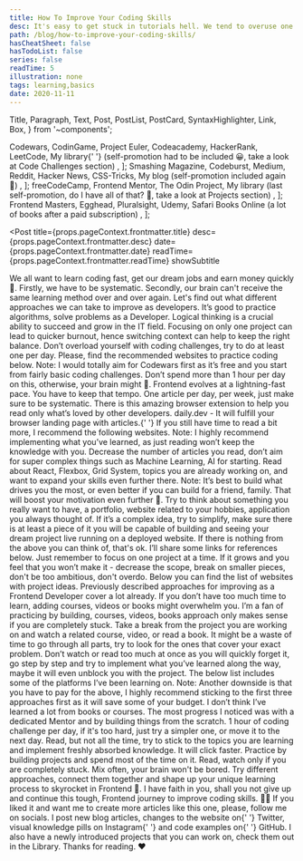 ```yaml
---
title: How To Improve Your Coding Skills
desc: It's easy to get stuck in tutorials hell. We tend to overuse one learning source and burn out quickly. I described more ways to improve as a Developer, let's go through them and sum up an example plan to make sure you have fun while learning.
path: /blog/how-to-improve-your-coding-skills/
hasCheatSheet: false
hasTodoList: false
series: false
readTime: 5
illustration: none
tags: learning,basics
date: 2020-11-11
---
```


  Title,
  Paragraph,
  Text,
  Post,
  PostList,
  PostCard,
  SyntaxHighlighter,
  Link,
  Box,
} from '~components';

  <Link href="https://www.codewars.com/">Codewars</Link>,
  <Link href="https://www.codingame.com/">CodinGame</Link>,
  <Link href="https://projecteuler.net/">Project Euler</Link>,
  <Link href="https://www.codecademy.com/">Codeacademy</Link>,
  <Link href="https://www.hackerrank.com/">HackerRank</Link>,
  <Link href="https://leetcode.com/">LeetCode</Link>,
  <Text>
    <Link href="https://bigsondev.com/library/">My library</Link>{' '}
    (self-promotion had to be included 😀, take a look at Code Challenges
    section)
  </Text>,
];

  <Link href="https://www.smashingmagazine.com/">Smashing Magazine</Link>,
  <Link href="https://codeburst.io/">Codeburst</Link>,
  <Link href="https://medium.com/topic/javascript">Medium</Link>,
  <Link href="https://www.reddit.com/r/Frontend/">Reddit</Link>,
  <Link href="https://news.ycombinator.com/">Hacker News</Link>,
  <Link href="https://css-tricks.com/">CSS-Tricks</Link>,
  <Text>
    <Link href="https://bigsondev.com/blog/">My blog</Link> (self-promotion
    included again 🙈)
  </Text>,
];

  <Link href="https://www.freecodecamp.org/">freeCodeCamp</Link>,
  <Link href="https://www.frontendmentor.io/">Frontend Mentor</Link>,
  <Link href="https://www.theodinproject.com/">The Odin Project</Link>,
  <Text>
    <Link href="https://bigsondev.com/library/ ">My library</Link> (last
    self-promotion, do I have all of that? 🧐, take a look at Projects section)
  </Text>,
];

  <Link href="https://frontendmasters.com/">Frontend Masters</Link>,
  <Link href="https://egghead.io/">Egghead</Link>,
  <Link href="https://www.pluralsight.com/">Pluralsight</Link>,
  <Link href="https://www.udemy.com/">Udemy</Link>,
  <Text>
    <Link href="https://www.oreilly.com/">Safari Books Online</Link> (a lot of
    books after a paid subscription)
  </Text>,
];

<Post
  title={props.pageContext.frontmatter.title}
  desc={props.pageContext.frontmatter.desc}
  date={props.pageContext.frontmatter.date}
  readTime={props.pageContext.frontmatter.readTime}
  showSubtitle
>
  <Title level={3}>Introduction</Title>
  <Paragraph lastParagraph>
    We all want to learn coding fast, get our dream jobs and earn money quickly
    🤑. Firstly, we have to be systematic. Secondly, our brain can't receive the
    same learning method over and over again. Let's find out what different
    approaches we can take to improve as developers.
  </Paragraph>
  <Title level={3}>Practice Coding Challenges</Title>
  <Paragraph>
    It’s good to practice algorithms, solve problems as a Developer. Logical
    thinking is a crucial ability to succeed and grow in the IT field. Focusing
    on only one project can lead to quicker burnout, hence switching context can
    help to keep the right balance.
  </Paragraph>
  <Paragraph strong>
    Don’t overload yourself with coding challenges, try to do at least one per
    day.
  </Paragraph>
  <Paragraph>
    Please, find the recommended websites to practice coding below.
  </Paragraph>
  <PostList data={codingChallengesWebsites} />
  <Paragraph lastParagraph>
    <Text strong>Note:</Text> I would totally aim for Codewars first as it’s
    free and you start from fairly basic coding challenges. Don’t spend more
    than 1 hour per day on this, otherwise, your brain might 🤯.
  </Paragraph>
  <Title level={3}>Stay up-to-date by reading</Title>
  <Paragraph>
    Frontend evolves at a lightning-fast pace. You have to keep that tempo. One
    article per day, per week, just make sure to be systematic.
  </Paragraph>
  <Paragraph>
    There is this amazing browser extension to help you read only what’s loved
    by other developers.
  </Paragraph>
  <Paragraph>
    <Link href="https://daily.dev/">daily.dev</Link> - It will fulfill your
    browser landing page with articles.{' '}
  </Paragraph>
  <Paragraph>
    If you still have time to read a bit more, I recommend the following
    websites.
  </Paragraph>
  <PostList data={codingReadingWebsites} />
  <Paragraph lastParagraph>
    <Text strong>Note:</Text> I highly recommend implementing what you’ve
    learned, as just reading won’t keep the knowledge with you. Decrease the
    number of articles you read, don’t aim for super complex things such as
    Machine Learning, AI for starting. Read about React, Flexbox, Grid System,
    topics you are already working on, and want to expand your skills even
    further there.
  </Paragraph>
  <Title level={3}>Projects to build</Title>
  <Paragraph>
    <Text strong>Note:</Text> It’s best to build what drives you the most, or
    even better if you can build for a friend, family. That will boost your
    motivation even further 🚀. Try to think about something you really want to
    have, a portfolio, website related to your hobbies, application you always
    thought of. If it’s a complex idea, try to simplify, make sure there is at
    least a piece of it you will be capable of building and seeing your dream
    project live running on a deployed website.
  </Paragraph>
  <Paragraph>
    If there is nothing from the above you can think of, that's ok. I’ll share
    some links for references below.
  </Paragraph>
  <Paragraph strong>
    Just remember to focus on one project at a time. If it grows and you feel
    that you won’t make it - decrease the scope, break on smaller pieces, don't
    be too ambitious, don't overdo.
  </Paragraph>
  <Paragraph>
    Below you can find the list of websites with project ideas.
  </Paragraph>
  <PostList data={codingProjectsWebsites} />
  <Paragraph lastParagraph />
  <Title level={3}>Courses, Videos, Books</Title>
  <Paragraph>
    Previously described approaches for improving as a Frontend Developer cover
    a lot already. If you don’t have too much time to learn, adding courses,
    videos or books might overwhelm you.
  </Paragraph>
  <Paragraph>
    I’m a fan of practicing by building, courses, videos, books approach only
    makes sense if you are completely stuck. Take a break from the project you
    are working on and watch a related course, video, or read a book. It might
    be a waste of time to go through all parts, try to look for the ones that
    cover your exact problem.
  </Paragraph>
  <Paragraph>
    Don’t watch or read too much at once as you will quickly forget it, go step
    by step and try to implement what you’ve learned along the way, maybe it
    will even unblock you with the project.
  </Paragraph>
  <Paragraph>
    The below list includes some of the platforms I’ve been learning on.
  </Paragraph>
  <PostList data={codingCoursesBooksWebistes} />
  <Paragraph lastParagraph>
    <Text strong>Note:</Text> Another downside is that you have to pay for the
    above, I highly recommend sticking to the first three approaches first as it
    will save some of your budget. I don’t think I’ve learned a lot from books
    or courses. The most progress I noticed was with a dedicated Mentor and by
    building things from the scratch.
  </Paragraph>
  <Title level={3}>Sum Up</Title>
  <Paragraph>
    1 hour of coding challenge per day, if it's too hard, just try a simpler
    one, or move it to the next day. Read, but not all the time, try to stick to
    the topics you are learning and implement freshly absorbed knowledge. It
    will click faster. Practice by building projects and spend most of the time
    on it. Read, watch only if you are completely stuck. Mix often, your brain
    won't be bored.
  </Paragraph>
  <Paragraph lastParagraph>
    Try different approaches, connect them together and shape up your unique
    learning process to skyrocket in Frontend 🚀.
  </Paragraph>
  <Title level={3}>Closing Notes</Title>
  <Paragraph>
    I have faith in you, shall you not give up and continue this tough, Frontend
    journey to improve coding skills. 🙇‍♂️
  </Paragraph>
  <Paragraph>
    If you liked it and want me to create more articles like this one, please,
    follow me on socials. I post new blog articles, changes to the website on{' '}
    <Link href="https://twitter.com/BigsonDev">Twitter</Link>, visual knowledge
    pills on <Link href="https://www.instagram.com/bigsondev/">Instagram</Link>{' '}
    and code examples on{' '}
    <Link href="https://github.com/bigsondev/knowledge-pills">GitHub</Link>. I
    also have a newly introduced projects that you can work on, check them out
    in the <Link href="https://bigsondev.com/library/">Library</Link>.
  </Paragraph>
  <Paragraph>Thanks for reading. ❤️</Paragraph>
</Post>
